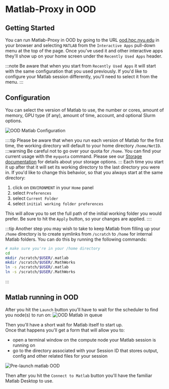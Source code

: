# Matlab-Proxy in OOD

## Getting Started
You can run Matlab-Proxy in OOD by going to the URL [ood.hpc.nyu.edu](http://ood.hpc.nyu.edu) in your browser and selecting `MATLAB` from the `Interactive Apps` pull-down menu at the top of the page.  Once you've used it and other interactive apps they'll show up on your home screen under the `Recently Used Apps` header.

:::note
Be aware that when you start from `Recently Used Apps` it will start with the same configuration that you used previously.  If you'd like to configure your Matlab session differently, you'll need to select it from the menu.
:::

## Configuration

You can select the version of Matlab to use, the number or cores, amount of memory, GPU type (if any), amount of time, account, and optional Slurm options.

![OOD Matlab Configuration](./static/ood_matlab_config.png)

::::tip
Please be aware that when you run each version of Matlab for the first time, the working directory will default to your home directory `/home/NetID`.  
:::warning
Be careful not to go over your quota for `/home`.  You can find your current usage with the `myquota` command.  Please see our [Storage documentation](../03_storage/01_intro_and_data_management.mdx) for details about your storage options.
:::
Each time you start it up after that it will set its working directory to the last directory you were in.  If you'd like to change this behavior, so that you always start at the same directory:
1.   click on `ENVIRONMENT` in your `Home` panel
1.   select `Preferences`
1.   select `Current Folder`
1.   select `initial working folder preferences`

This will allow you to set the full path of the initial working folder you would prefer.  Be sure to hit the `Apply` button, so your changes are applied.
::::

:::tip
Another step you may wish to take to keep Matlab from filling up your `/home` directory is to create symlinks from `/scratch` to `/home` for internal Matlab folders.  You can do this by running the following commands:
```bash
# make sure you're in your /home directory
cd
mkdir /scratch/$USER/.matlab
mkdir /scratch/$USER/.MathWorks
ln -s /scratch/$USER/.matlab
ln -s /scratch/$USER/.MathWorks
``` 
:::

## Matlab running in OOD

After you hit the `Launch` button you'll have to wait for the scheduler to find you node(s) to run on:
![OOD Matlab in queue](./static/ood_matlab_in_queue.png)

Then you'll have a short wait for Matlab itself to start up.<br />
Once that happens you'll get a form that will allow you to:
-   open a terminal window on the compute node your Matlab session is running on
-   go to the directory associated with your Session ID that stores output, config and other related files for your session

![Pre-launch matlab OOD](./static/ood_matlab_prelaunch.png)

Then after you hit the `Connect to Matlab` button you'll have the familiar Matlab Desktop to use.